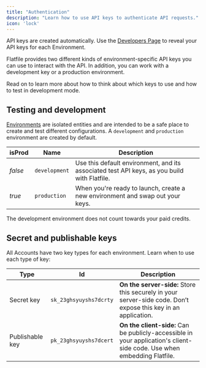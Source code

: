 ```yaml
---
title: "Authentication"
description: "Learn how to use API keys to authenticate API requests."
icon: 'lock'
---
```


<Snippet file="shared/dxpbanner.mdx"/>

<Info>API keys are created automatically. Use the [Developers Page](https://platform.flatfile.com/developers) to reveal your API keys for each Environment.</Info>

Flatfile provides two different kinds of environment-specific API keys you can use to interact with the API. In addition, you can work with a development key or a production environment.

Read on to learn more about how to think about which keys to use and how to test in development mode.


## Testing and development

<Tooltip tip="Learn more about Environments">[Environments](../developer-tools/environment)</Tooltip> are isolated entities and are intended to be a safe place to create and test different configurations. 
A `development` and `production` environment are created by default.

| isProd | Name | Description |
| --- | --- | --- |
| *false* | `development` | Use this default environment, and its associated test API keys, as you build with Flatfile. |
| *true* | `production` | When you're ready to launch, create a new environment and swap out your keys. |

<Note>The development environment does not count towards your paid credits.</Note>

## Secret and publishable keys

All Accounts have two key types for each environment. Learn when to use each type of key:

| Type | Id | Description |
| --- | --- | --- |
| Secret key | `sk_23ghsyuyshs7dcrty` | **On the server-side:** Store this securely in your server-side code. Don’t expose this key in an application. |
| Publishable key | `pk_23ghsyuyshs7dcert` | **On the client-side:** Can be publicly-accessible in your application's client-side code. Use when embedding Flatfile. |

